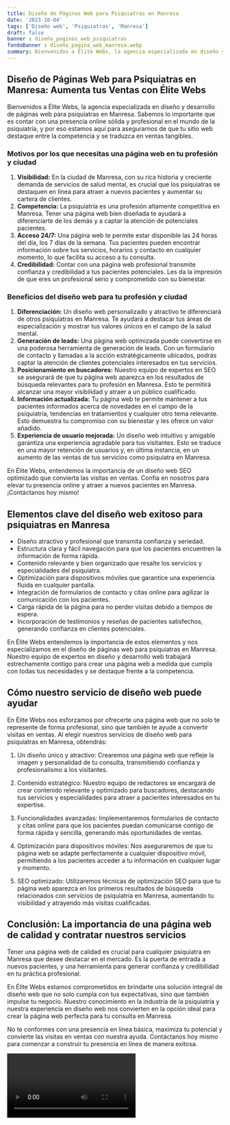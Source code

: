 ```yaml
---
title: Diseño de Páginas Web para Psiquiatras en Manresa
date: '2023-10-04'
tags: ['Diseño web', 'Psiquiatras', 'Manresa']
draft: false
banner : diseño_paginas_web_psiquiatras
fondoBanner : diseño_pagina_web_manresa.webp
summary: Bienvenidos a Élite Webs, la agencia especializada en diseño y desarrollo de páginas web para psiquiatras en Manresa. Sabemos lo importante que es contar con una presencia online sólida y profesional en el mundo de la psiquiatría, y por eso estamos aquí para asegurarnos de que tu sitio web destaque entre la competencia y se traduzca en ventas tangibles.
---
```


## Diseño de Páginas Web para Psiquiatras en Manresa: Aumenta tus Ventas con Élite Webs

Bienvenidos a Élite Webs, la agencia especializada en diseño y desarrollo de páginas web para psiquiatras en Manresa. Sabemos lo importante que es contar con una presencia online sólida y profesional en el mundo de la psiquiatría, y por eso estamos aquí para asegurarnos de que tu sitio web destaque entre la competencia y se traduzca en ventas tangibles.

### Motivos por los que necesitas una página web en tu profesión y ciudad

1. **Visibilidad:** En la ciudad de Manresa, con su rica historia y creciente demanda de servicios de salud mental, es crucial que los psiquiatras se destaquen en línea para atraer a nuevos pacientes y aumentar su cartera de clientes.
2. **Competencia:** La psiquiatría es una profesión altamente competitiva en Manresa. Tener una página web bien diseñada te ayudará a diferenciarte de los demás y a captar la atención de potenciales pacientes.
3. **Acceso 24/7:** Una página web te permite estar disponible las 24 horas del día, los 7 días de la semana. Tus pacientes pueden encontrar información sobre tus servicios, horarios y contacto en cualquier momento, lo que facilita su acceso a tu consulta.
4. **Credibilidad:** Contar con una página web profesional transmite confianza y credibilidad a tus pacientes potenciales. Les da la impresión de que eres un profesional serio y comprometido con su bienestar.

### Beneficios del diseño web para tu profesión y ciudad

1. **Diferenciación:** Un diseño web personalizado y atractivo te diferenciará de otros psiquiatras en Manresa. Te ayudará a destacar tus áreas de especialización y mostrar tus valores únicos en el campo de la salud mental.
2. **Generación de leads:** Una página web optimizada puede convertirse en una poderosa herramienta de generación de leads. Con un formulario de contacto y llamadas a la acción estratégicamente ubicados, podrás captar la atención de clientes potenciales interesados en tus servicios.
3. **Posicionamiento en buscadores:** Nuestro equipo de expertos en SEO se asegurará de que tu página web aparezca en los resultados de búsqueda relevantes para tu profesión en Manresa. Esto te permitirá alcanzar una mayor visibilidad y atraer a un público cualificado.
4. **Información actualizada:** Tu página web te permite mantener a tus pacientes informados acerca de novedades en el campo de la psiquiatría, tendencias en tratamientos y cualquier otro tema relevante. Esto demuestra tu compromiso con su bienestar y les ofrece un valor añadido.
5. **Experiencia de usuario mejorada:** Un diseño web intuitivo y amigable garantiza una experiencia agradable para tus visitantes. Esto se traduce en una mayor retención de usuarios y, en última instancia, en un aumento de las ventas de tus servicios como psiquiatra en Manresa.

En Élite Webs, entendemos la importancia de un diseño web SEO optimizado que convierta las visitas en ventas. Confía en nosotros para elevar tu presencia online y atraer a nuevos pacientes en Manresa. ¡Contáctanos hoy mismo!

<GifSeo />

<Cta />

## Elementos clave del diseño web exitoso para psiquiatras en Manresa

- Diseño atractivo y profesional que transmita confianza y seriedad.
- Estructura clara y fácil navegación para que los pacientes encuentren la información de forma rápida.
- Contenido relevante y bien organizado que resalte los servicios y especialidades del psiquiatra.
- Optimización para dispositivos móviles que garantice una experiencia fluida en cualquier pantalla.
- Integración de formularios de contacto y citas online para agilizar la comunicación con los pacientes.
- Carga rápida de la página para no perder visitas debido a tiempos de espera.
- Incorporación de testimonios y reseñas de pacientes satisfechos, generando confianza en clientes potenciales.

En Élite Webs entendemos la importancia de estos elementos y nos especializamos en el diseño de páginas web para psiquiatras en Manresa. Nuestro equipo de expertos en diseño y desarrollo web trabajará estrechamente contigo para crear una página web a medida que cumpla con todas tus necesidades y se destaque frente a la competencia.

## Cómo nuestro servicio de diseño web puede ayudar

En Élite Webs nos esforzamos por ofrecerte una página web que no solo te represente de forma profesional, sino que también te ayude a convertir visitas en ventas. Al elegir nuestros servicios de diseño web para psiquiatras en Manresa, obtendrás:

1. Un diseño único y atractivo: Crearemos una página web que refleje la imagen y personalidad de tu consulta, transmitiendo confianza y profesionalismo a los visitantes.

2. Contenido estratégico: Nuestro equipo de redactores se encargará de crear contenido relevante y optimizado para buscadores, destacando tus servicios y especialidades para atraer a pacientes interesados en tu expertise.

3. Funcionalidades avanzadas: Implementaremos formularios de contacto y citas online para que los pacientes puedan comunicarse contigo de forma rápida y sencilla, generando más oportunidades de ventas.

4. Optimización para dispositivos móviles: Nos aseguraremos de que tu página web se adapte perfectamente a cualquier dispositivo móvil, permitiendo a los pacientes acceder a tu información en cualquier lugar y momento.

5. SEO optimizado: Utilizaremos técnicas de optimización SEO para que tu página web aparezca en los primeros resultados de búsqueda relacionados con servicios de psiquiatría en Manresa, aumentando tu visibilidad y atrayendo más visitas cualificadas.

## Conclusión: La importancia de una página web de calidad y contratar nuestros servicios

Tener una página web de calidad es crucial para cualquier psiquiatra en Manresa que desee destacar en el mercado. Es la puerta de entrada a nuevos pacientes, y una herramienta para generar confianza y credibilidad en tu práctica profesional. 

En Élite Webs estamos comprometidos en brindarte una solución integral de diseño web que no solo cumpla con tus expectativas, sino que también impulse tu negocio. Nuestro conocimiento en la industria de la psiquiatría y nuestra experiencia en diseño web nos convierten en la opción ideal para crear la página web perfecta para tu consulta en Manresa.

No te conformes con una presencia en línea básica, maximiza tu potencial y convierte las visitas en ventas con nuestra ayuda. Contáctanos hoy mismo para comenzar a construir tu presencia en línea de manera exitosa.

<Video />

<CtaBot job='Psiquiatras' city='Manresa'/>

<Gmaps query='Manresa+españa+maps' />